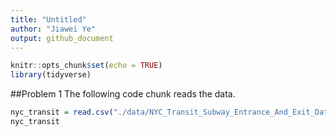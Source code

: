 ```yaml
---
title: "Untitled"
author: "Jiawei Ye"
output: github_document
---
```


```r
knitr::opts_chunk$set(echo = TRUE)
library(tidyverse)
```

##Problem 1
The following code chunk reads the data.
```r
nyc_transit = read.csv("./data/NYC_Transit_Subway_Entrance_And_Exit_Data.csv")
nyc_transit

```

